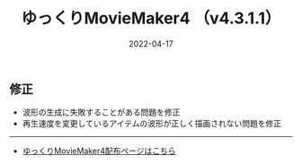 ﻿---
title: ゆっくりMovieMaker4  （v4.3.1.1）
date: 2022-04-17
tags: [YMM4,お知らせ]
---
## 修正
- 波形の生成に失敗することがある問題を修正
- 再生速度を変更しているアイテムの波形が正しく描画されない問題を修正

---

- [ゆっくりMovieMaker4配布ページはこちら](/ymm4/)
